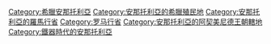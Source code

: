 {{Commonscat|Ionia}}

[[Category:希臘安那托利亞|Category:希臘安那托利亞]]
[[Category:安那托利亞的希臘殖民地|Category:安那托利亞的希臘殖民地]]
[[Category:安那托利亞的羅馬行省|Category:安那托利亞的羅馬行省]]
[[Category:罗马行省|Category:罗马行省]]
[[Category:安那托利亞的阿契美尼德王朝轄地|Category:安那托利亞的阿契美尼德王朝轄地]]
[[Category:鐵器時代的安那托利亞|Category:鐵器時代的安那托利亞]]